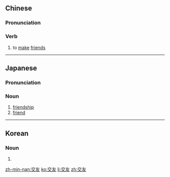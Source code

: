 ==Chinese==
{{zh-forms}}

===Pronunciation===
{{zh-pron
|m=jiāoyǒu
|c=gaau1 jau5
|mn=kau-iú
|cat=v
}}

===Verb===
{{zh-verb}}

# to [[make]] [[friend]]s
----
==Japanese==
{{ja-kanjitab|こう|ゆう|yomi=o}}

===Pronunciation===
{{ja-pron|こうゆう|y=o}}

===Noun===
{{ja-noun|こうゆう}}

# [[friendship]]
# [[friend]]

----

==Korean==
{{ko-hanjatab}}

===Noun===
{{ko-noun|hj|hangeul=교우}}

# {{hanja form of|교우|}}

[[zh-min-nan:交友]]
[[ko:交友]]
[[li:交友]]
[[zh:交友]]